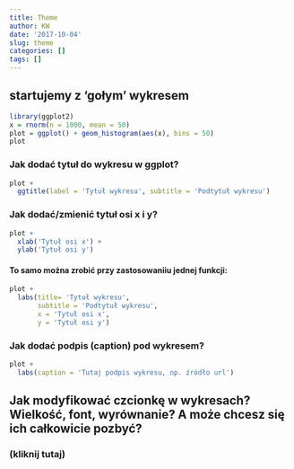 ```yaml
---
title: Theme
author: KW
date: '2017-10-04'
slug: theme
categories: []
tags: []
---
```


## startujemy z 'gołym' wykresem
```r
library(ggplot2)
x = rnorm(n = 1000, mean = 50)
plot = ggplot() + geom_histogram(aes(x), bins = 50)
plot
```

### Jak dodać tytuł do wykresu w ggplot?
```r
plot +
  ggtitle(label = 'Tytuł wykresu', subtitle = 'Podtytuł wykresu')
```

### Jak dodać/zmienić tytuł osi x i y?
```r
plot +
  xlab('Tytuł osi x') +
  ylab('Tytuł osi y')
```

#### To samo można zrobić przy zastosowaniiu jednej funkcji:
```r
plot +
  labs(title= 'Tytuł wykresu', 
       subtitle = 'Podtytuł wykresu', 
       x = 'Tytuł osi x',
       y = 'Tytuł osi y')
```
### Jak dodać podpis (caption) pod wykresem?
```r
plot +
  labs(caption = 'Tutaj podpis wykresu, np. źródło url')
```


## Jak modyfikować czcionkę w wykresach? Wielkość, font, wyrównanie? A może chcesz się ich całkowicie pozbyć?
### (kliknij tutaj)